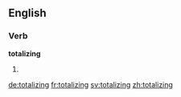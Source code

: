==English==

===Verb===
'''totalizing'''

# {{present participle of|totalize}}

[[de:totalizing]]
[[fr:totalizing]]
[[sv:totalizing]]
[[zh:totalizing]]